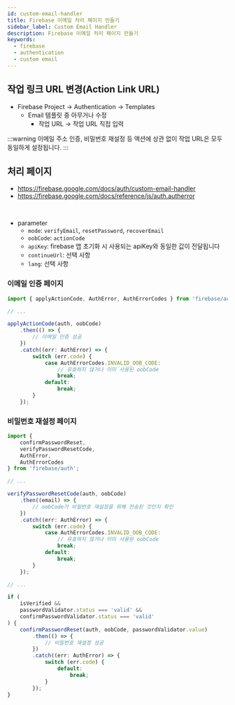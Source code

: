 ```yaml
---
id: custom-email-handler
title: Firebase 이메일 처리 페이지 만들기
sidebar_label: Custom Email Handler
description: Firebase 이메일 처리 페이지 만들기
keywords:
  - firebase
  - authentication
  - custom email
---
```


## 작업 링크 URL 변경(Action Link URL)

- Firebase Project -\> Authentication -\> Templates
  - Email 템플릿 중 아무거나 수정
    - 작업 URL -\> 작업 URL 직접 입력

:::warning
이메일 주소 인증, 비밀번호 재설정 등 액션에 상관 없이 작업 URL은 모두 동일하게 설정됩니다.
:::

## 처리 페이지

- https://firebase.google.com/docs/auth/custom-email-handler
- https://firebase.google.com/docs/reference/js/auth.autherror

<br />

- parameter
  - `mode`: `verifyEmail`, `resetPassword`, `recoverEmail`
  - `oobCode`: `actionCode`
  - `apiKey`: firebase 앱 초기화 시 사용되는 apiKey와 동일한 값이 전달됩니다
  - `continueUrl`: 선택 사항
  - `lang`: 선택 사항

### 이메일 인증 페이지

```typescript
import { applyActionCode, AuthError, AuthErrorCodes } from 'firebase/auth';

// ...

applyActionCode(auth, oobCode)
	.then(() => {
		// 이메일 인증 성공
	})
	.catch((err: AuthError) => {
		switch (err.code) {
			case AuthErrorCodes.INVALID_OOB_CODE:
				// 유효하지 않거나 이미 사용된 oobCode
				break;
			default:
				break;
		}
	});
```

### 비밀번호 재설정 페이지

```typescript
import {
	confirmPasswordReset,
	verifyPasswordResetCode,
	AuthError,
	AuthErrorCodes
} from 'firebase/auth';

// ...

verifyPasswordResetCode(auth, oobCode)
	.then((email) => {
		// oobCode가 비밀번호 재설정을 위해 전송된 것인지 확인
	})
	.catch((err: AuthError) => {
		switch (err.code) {
			case AuthErrorCodes.INVALID_OOB_CODE:
				// 유효하지 않거나 이미 사용된 oobCode
				break;
			default:
				break;
		}
	});

// ...

if (
	isVerified &&
	passwordValidator.status === 'valid' &&
	confirmPasswordValidator.status === 'valid'
) {
	confirmPasswordReset(auth, oobCode, passwordValidator.value)
		.then(() => {
			// 비밀번호 재설정 성공
		})
		.catch((err: AuthError) => {
			switch (err.code) {
				default:
					break;
			}
		});
}
```

